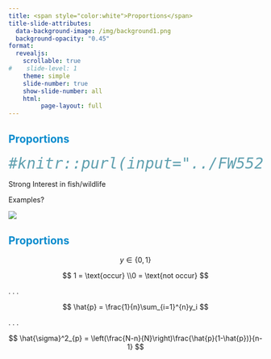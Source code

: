 ```yaml
---
title: <span style="color:white">Proportions</span>
title-slide-attributes:
  data-background-image: /img/background1.png
  background-opacity: "0.45"
format:
  revealjs:
    scrollable: true
#    slide-level: 1
    theme: simple
    slide-number: true
    show-slide-number: all
    html:
         page-layout: full
---
```





## [Proportions]{style="color:#078BCD;"}


```{=html}
<style type="text/css">

code.r{
  font-size: 30px;
}
</style>
```

```r
#knitr::purl(input="../FW552/Proportions.qmd",output="../FW552/Proportions.r")
```


Strong Interest in fish/wildlife

Examples?

![](../img/proportion.png)

## [Proportions]{style="color:#078BCD;"}

$$
y \in \{0,1\}
$$

$$
1 = \text{occur} \\0 = \text{not occur}
$$

. . .

$$
\hat{p} = \frac{1}{n}\sum_{i=1}^{n}y_i 
$$

. . .

$$
\hat{\sigma}^2_{p} = \left(\frac{N-n}{N}\right)\frac{\hat{p}(1-\hat{p})}{n-1}
$$

